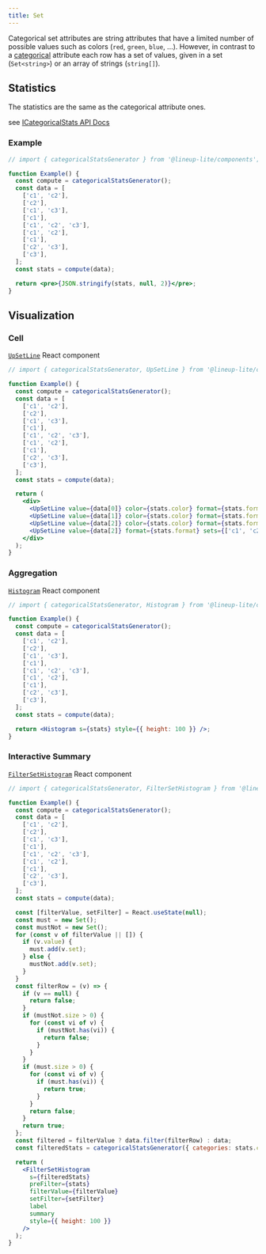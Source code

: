 ```yaml
---
title: Set
---
```


Categorical set attributes are string attributes that have a limited number of possible values such as colors (`red`, `green`, `blue`, ...).
However, in contrast to a [categorical](/docs/components/categorical) attribute each row has a set of values, given in a set (`Set<string>`) or an array of strings (`string[]`).

## Statistics

The statistics are the same as the categorical attribute ones.

see [ICategoricalStats API Docs](https://lineup-lite.js.org/api/components/interfaces/icategoricalstats.html)

### Example

```jsx live
// import { categoricalStatsGenerator } from '@lineup-lite/components';

function Example() {
  const compute = categoricalStatsGenerator();
  const data = [
    ['c1', 'c2'],
    ['c2'],
    ['c1', 'c3'],
    ['c1'],
    ['c1', 'c2', 'c3'],
    ['c1', 'c2'],
    ['c1'],
    ['c2', 'c3'],
    ['c3'],
  ];
  const stats = compute(data);

  return <pre>{JSON.stringify(stats, null, 2)}</pre>;
}
```

## Visualization

### Cell

[`UpSetLine`](https://lineup-lite.js.org/api/components/modules.html#upsetline) React component

```jsx live
// import { categoricalStatsGenerator, UpSetLine } from '@lineup-lite/components';

function Example() {
  const compute = categoricalStatsGenerator();
  const data = [
    ['c1', 'c2'],
    ['c2'],
    ['c1', 'c3'],
    ['c1'],
    ['c1', 'c2', 'c3'],
    ['c1', 'c2'],
    ['c1'],
    ['c2', 'c3'],
    ['c3'],
  ];
  const stats = compute(data);

  return (
    <div>
      <UpSetLine value={data[0]} color={stats.color} format={stats.format} sets={['c1', 'c2', 'c3']} />
      <UpSetLine value={data[1]} color={stats.color} format={stats.format} sets={['c1', 'c2', 'c3']} />
      <UpSetLine value={data[2]} color={stats.color} format={stats.format} sets={['c1', 'c2', 'c3']} />
      <UpSetLine value={data[2]} format={stats.format} sets={['c1', 'c2', 'c3']} />
    </div>
  );
}
```

### Aggregation

[`Histogram`](https://lineup-lite.js.org/api/components/modules.html#histogram) React component

```jsx live
// import { categoricalStatsGenerator, Histogram } from '@lineup-lite/components';

function Example() {
  const compute = categoricalStatsGenerator();
  const data = [
    ['c1', 'c2'],
    ['c2'],
    ['c1', 'c3'],
    ['c1'],
    ['c1', 'c2', 'c3'],
    ['c1', 'c2'],
    ['c1'],
    ['c2', 'c3'],
    ['c3'],
  ];
  const stats = compute(data);

  return <Histogram s={stats} style={{ height: 100 }} />;
}
```

### Interactive Summary

[`FilterSetHistogram`](https://lineup-lite.js.org/api/components/modules.html#filtersethistogram) React component

```jsx live
// import { categoricalStatsGenerator, FilterSetHistogram } from '@lineup-lite/components';

function Example() {
  const compute = categoricalStatsGenerator();
  const data = [
    ['c1', 'c2'],
    ['c2'],
    ['c1', 'c3'],
    ['c1'],
    ['c1', 'c2', 'c3'],
    ['c1', 'c2'],
    ['c1'],
    ['c2', 'c3'],
    ['c3'],
  ];
  const stats = compute(data);

  const [filterValue, setFilter] = React.useState(null);
  const must = new Set();
  const mustNot = new Set();
  for (const v of filterValue || []) {
    if (v.value) {
      must.add(v.set);
    } else {
      mustNot.add(v.set);
    }
  }
  const filterRow = (v) => {
    if (v == null) {
      return false;
    }
    if (mustNot.size > 0) {
      for (const vi of v) {
        if (mustNot.has(vi)) {
          return false;
        }
      }
    }
    if (must.size > 0) {
      for (const vi of v) {
        if (must.has(vi)) {
          return true;
        }
      }
      return false;
    }
    return true;
  };
  const filtered = filterValue ? data.filter(filterRow) : data;
  const filteredStats = categoricalStatsGenerator({ categories: stats.categories })(filtered);

  return (
    <FilterSetHistogram
      s={filteredStats}
      preFilter={stats}
      filterValue={filterValue}
      setFilter={setFilter}
      label
      summary
      style={{ height: 100 }}
    />
  );
}
```
